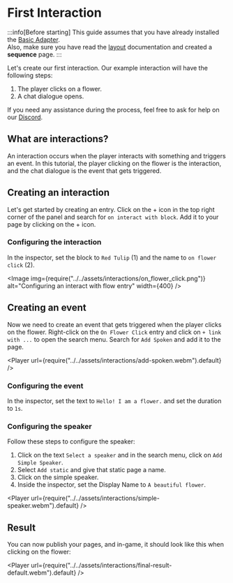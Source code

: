 
# First Interaction

:::info[Before starting]
This guide assumes that you have already installed the [Basic Adapter](../../02-getting-started/01-installation.mdx#basic-adapter).\
Also, make sure you have read the [layout](../../02-getting-started/02-layout.mdx) documentation and created a **sequence** page.
:::

Let's create our first interaction. Our example interaction will have the following steps:

1. The player clicks on a flower.
2. A chat dialogue opens.

If you need any assistance during the process, feel free to ask for help on our [Discord](https://discord.gg/HtbKyuDDBw).

## What are interactions?

An interaction occurs when the player interacts with something and triggers an event. In this tutorial, the player clicking on the flower is the interaction, and the chat dialogue is the event that gets triggered.

## Creating an interaction

Let's get started by creating an entry. Click on the + icon in the top right corner of the panel and search for `on interact with block`. Add it to your page by clicking on the + icon.

<EntrySearch entryName='on_interact_with_block'/>

### Configuring the interaction

In the inspector, set the block to `Red Tulip` (1) and the name to `on flower click` (2).

<Image img={require("../../assets/interactions/on_flower_click.png")} alt="Configuring an interact with flow entry" width={400} />

## Creating an event

Now we need to create an event that gets triggered when the player clicks on the flower. Right-click on the `On Flower Click` entry and click on `+ link with ...` to open the search menu. Search for `Add Spoken` and add it to the page.

<Player url={require("../../assets/interactions/add-spoken.webm").default} />

### Configuring the event

In the inspector, set the text to `Hello! I am a flower.` and set the duration to `1s`. 

### Configuring the speaker

Follow these steps to configure the speaker:
1. Click on the text `Select a speaker` and in the search menu, click on `Add Simple Speaker`. 
2. Select `Add static` and give that static page a name.
3. Click on the simple speaker.
4. Inside the inspector, set the Display Name to `A beautiful flower`.

<Player url={require("../../assets/interactions/simple-speaker.webm").default} />

## Result

You can now publish your pages, and in-game, it should look like this when clicking on the flower:

<Player url={require("../../assets/interactions/final-result-default.webm").default} />
